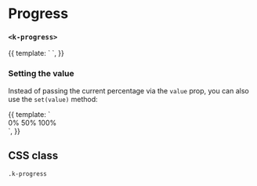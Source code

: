 
<Meta
  title="UI | Interaction / Progress"
  component={Progress}
  decorators={[Padding]}
/>

# Progress
### `<k-progress>`

<Preview>
  <Story name="Example">
    {{
      template: `
        <k-progress :value="85" />
      `,
    }}
  </Story>
</Preview>

<Props of={Progress} />

### Setting the value

Instead of passing the current percentage via the `value` prop, you can also use the `set(value)` method:

<Preview>
  <Story name="Set value">
    {{
      template: `
        <div>
          <k-progress ref="progress" :value="50" />
          <k-button-group>
            <k-button @click="$refs.progress.set(0)">0%</k-button>
            <k-button @click="$refs.progress.set(50)">50%</k-button>
            <k-button @click="$refs.progress.set(100)">100%</k-button>
          </k-button-group>
        </div>
      `,
    }}
  </Story>
</Preview>

## CSS class

`.k-progress`
